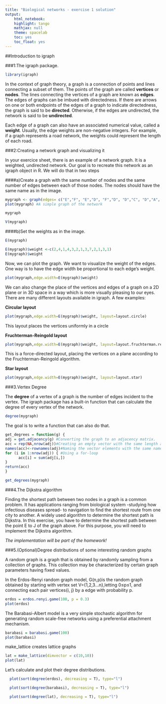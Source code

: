 ```yaml
---
title: "Biological networks - exercise 1 solution"
output: 
    html_notebook:
    highlight: tango
    mathjax: null
    theme: spacelab
    toc: yes
    toc_float: yes
---
```


##Introduction to igraph

###1:The igraph package.

```r
library(igraph)

```
In the context of graph theory, a graph is a connection of points and lines connecting a subset of them. The points of the graph are called <b>vertices</b> or <b>nodes</b>. The lines connecting the vertices of a graph are known as <b>edges</b>. The edges of graphs can be imbued with directedness. If there are arrows on one or both endpoints of the edges of a graph to indicate directedness, the graph is said to be <b>directed</b>. Otherwise, if the edges are undirected, the network is said to be <b>undirected</b>. 

Each edge of a graph can also have an associated numerical value, called a <b>weight</b>. Usually, the edge weights are non-negative integers. For example, if a graph represents a road network, the weights could represent the length of each road.

###2:Creating a network graph and visualizing it

In your exercice sheet, there is an example of a network graph. It is a weighted, undirected network. Our goal is to recreate this network as an igraph object in R. We will do that in two steps

####a)Create a graph with the same number of nodes and the same number of edges between each of those nodes. The nodes should have the same name as in the image.

```r
mygraph <- graph(edges= c("E","F", "E","D", "F","D", "D","C", "D","A", "A","B", "B","C", "C","H", "C","G", "G","H", "G","I", "G","J", "I","J"), directed=FALSE)
plot(mygraph) #A simple graph of the network
```

```r
mygraph
```
```r
V(mygraph)
```
####b)Set the weights as in the image.


```r
E(mygraph)
```
```r
E(mygraph)$weight <-c(2,4,1,4,3,2,1,3,7,2,1,3,1)
E(mygraph)$weight 
```

Now, we can plot the graph. We want to visualize the weight of the edges. One way is to have the edge width be proportional to each edge's weight. 

```r
plot(mygraph,edge.width=E(mygraph)$weight) 
```

We can also change the place of the vertices and edges of a graph on a 2D plane or in 3D space in a way which is more visually pleasing to our eyes. There are many different layouts available in igraph. A few examples:

<b>Circular layout</b>
```r
plot(mygraph,edge.width=E(mygraph)$weight, layout=layout.circle) 
```
This layout places the vertices uniformly in a circle

<b>Fruchterman-Reingold layout</b>
```r
plot(mygraph,edge.width=E(mygraph)$weight, layout=layout.fruchterman.reingold) 
```
This is a force-directed layout, placing the vertices on a plane according to the Fruchterman-Reingold algorithm.

<b>Star layout</b>
```r

plot(mygraph,edge.width=E(mygraph)$weight, layout=layout.star) 
```

###3.Vertex Degree

The <b>degree</b> of a vertex of a graph is the number of edges incident to the vertex. The igraph package has a built-in function that can calculate the degree of every vertex of the network.

```r
degree(mygraph)
```

The goal is to write a function that can also do that. 

```r
get_degrees = function(g) {
adj = get.adjacency(g) #Converting the graph to an adjacency matrix.
acc = rep(NA,nrow(adj))#Creating an empty vector with the same length as the number of vertices
names(acc)<-rownames(adj)#Naming the vector elements with the same names as the vertices.
for (i in 1:nrow(adj)) { #Using a for-loop
      acc[i] = sum(adj[i,])
}
return(acc)
}

get_degrees(mygraph)
```

###4.The Dijkstra algorithm

Finding the shortest path between two nodes in a graph is a common problem. It has applications ranging from biological system -studying how infectious diseases spread- to navigation to find the shortest route from one city to another. A widely used algorithm to determine the shortest path is Dijkstra. In this exercise, you have to determine the shortest path between the point E to J of the graph above. For this purpose, you will need to implement the Dijkstra algorithm.

 *The implementation will be part of the homework!*


###5.(Optional)Degree distributions of some interesting random graphs

A random graph is a graph that is obtained by randomly sampling from a collection of graphs. This collection may be characterized by certain graph parameters having fixed values.

In the Erdos-Renyi random graph model, G(n,p)is the random graph obtained by starting with vertex set V={1,2,3...n},letting 0≤p≤1, and connecting each pair vertices{i, j} by a edge with probability p.
```r
erdos = erdos.renyi.game(100, p = 0.3)
plot(erdos)
```
The Barabasi-Albert model is a very simple stochastic algorithm for generating random scale-free networks using a preferential attachment mechanism.

```r
barabasi = barabasi.game(100)
plot(barabasi)
```
make_lattice creates lattice graphs
```r
lat = make_lattice(dimvector = c(10,10))
plot(lat)
```
Let's calculate and plot their degree distributions. 
```r
  plot(sort(degree(erdos), decreasing = T), type="l")
```

```r
  plot(sort(degree(barabasi), decreasing = T), type="l")
```

```r
  plot(sort(degree(lat), decreasing = T), type="l")
```
